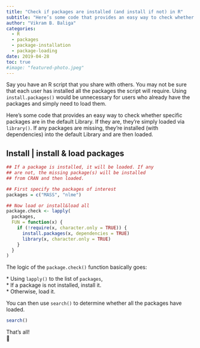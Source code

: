 ```yaml
---
title: "Check if packages are installed (and install if not) in R"
subtitle: "Here’s some code that provides an easy way to check whether specific packages are in the default Library. If they are, they’re simply loaded via library(). If any packages are missing, they’re installed (with dependencies) into the default Library and are then loaded."
author: "Vikram B. Baliga"
categories:
  - R
  - packages 
  - package-installation
  - package-loading
date: 2019-04-28
toc: true
#image: "featured-photo.jpeg"
---
```


Say you have an R script that you share with others. You may not be sure that each user has installed all the packages the script will require. Using `install.packages()` would be unnecessary for users who already have the packages and simply need to load them.

Here's some code that provides an easy way to check whether specific packages are in the default Library. If they are, they're simply loaded via `library()`. If any packages are missing, they're installed (with dependencies) into the default Library and are then loaded.

## Install \| install & load packages

```r
## If a package is installed, it will be loaded. If any 
## are not, the missing package(s) will be installed 
## from CRAN and then loaded.

## First specify the packages of interest
packages = c("MASS", "nlme")

## Now load or install&load all
package.check <- lapply(
  packages,
  FUN = function(x) {
    if (!require(x, character.only = TRUE)) {
      install.packages(x, dependencies = TRUE)
      library(x, character.only = TRUE)
    }
  }
)
```

The logic of the `package.check()` function basically goes:

\* Using `lapply()` to the list of `packages`,\
\* If a package is not installed, install it.\
\* Otherwise, load it.

You can then use `search()` to determine whether all the packages have loaded.

```r
search()
```

That's all!\
🐢
